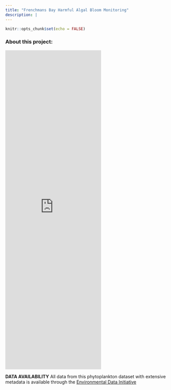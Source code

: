 ```yaml
---
title: "Frenchmans Bay Harmful Algal Bloom Monitoring"
description: |
---
```


```r
knitr::opts_chunk$set(echo = FALSE)
```

### About this project:



<iframe src="https://cehlatmdibl.shinyapps.io/mdibl_phyto_viz/"  frameborder="no" padding-left=5px padding-right=50px class="l-screen-inset shaded" height="1000px"></iframe>



**DATA AVAILABILITY**
All data from this phytoplankton dataset with extensive metadata is available through the [Environmental Data Initiative]()

